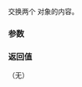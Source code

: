 {{cpp/experimental/any/title|swap}}
{{cpp/experimental/any/navbar}}
{{dcl begin}}
{{dcl | since=libfund_ts |
void swap(any&amp; other) noexcept;
}}
{{dcl end}}

交换两个 {{tt|any}} 对象的内容。 

===参数===
{{par begin}}
{{par | other | 要交换的对象}}
{{par end}}

===返回值===
（无）